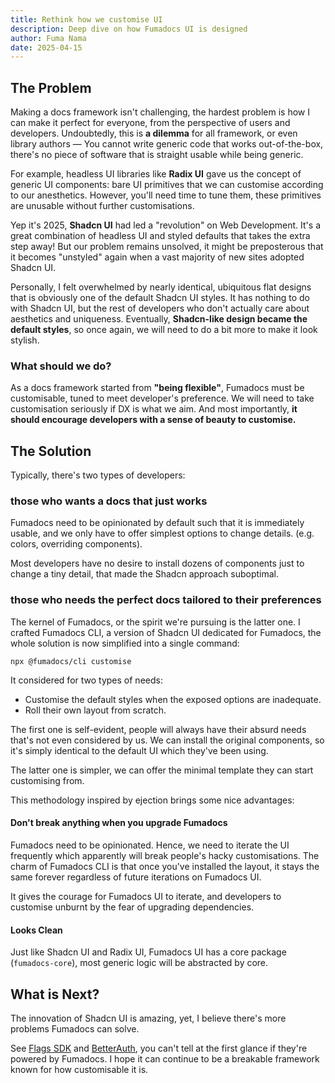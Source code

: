 ```yaml
---
title: Rethink how we customise UI
description: Deep dive on how Fumadocs UI is designed
author: Fuma Nama
date: 2025-04-15
---
```


## The Problem

Making a docs framework isn't challenging, the hardest problem is how I can make it perfect for everyone, from the perspective of users and developers.
Undoubtedly, this is **a dilemma** for all framework, or even library authors — You cannot write generic code that works out-of-the-box, there's no piece of software that is straight usable while being generic.

For example, headless UI libraries like **Radix UI** gave us the concept of generic UI components: bare UI primitives that we can customise according to our anesthetics.
However, you'll need time to tune them, these primitives are unusable without further customisations.

Yep it's 2025, **Shadcn UI** had led a "revolution" on Web Development. It's a great combination of headless UI and styled defaults that takes the extra step away!
But our problem remains unsolved, it might be preposterous that it becomes "unstyled" again when a vast majority of new sites adopted Shadcn UI.

Personally, I felt overwhelmed by nearly identical, ubiquitous flat designs that is obviously one of the default Shadcn UI styles. It has nothing to do with Shadcn UI, but the rest of developers who don't actually care about aesthetics and uniqueness.
Eventually, **Shadcn-like design became the default styles**, so once again, we will need to do a bit more to make it look stylish.

### What should we do?

As a docs framework started from **"being flexible"**, Fumadocs must be customisable, tuned to meet developer's preference.
We will need to take customisation seriously if DX is what we aim. And most importantly, **it should encourage developers with a sense of beauty to customise.**

## The Solution

Typically, there's two types of developers:

### those who wants a docs that just works

Fumadocs need to be opinionated by default such that it is immediately usable, and we only have to offer simplest options to change details. (e.g. colors, overriding components).

Most developers have no desire to install dozens of components just to change a tiny detail, that made the Shadcn approach suboptimal.

### those who needs the perfect docs tailored to their preferences

The kernel of Fumadocs, or the spirit we're pursuing is the latter one. I crafted Fumadocs CLI, a version of Shadcn UI dedicated for Fumadocs, the whole solution is now simplified into a single command:

```package-install
npx @fumadocs/cli customise
```

It considered for two types of needs:

- Customise the default styles when the exposed options are inadequate.
- Roll their own layout from scratch.

The first one is self-evident, people will always have their absurd needs that's not even considered by us.
We can install the original components, so it's simply identical to the default UI which they've been using.

The latter one is simpler, we can offer the minimal template they can start customising from.

This methodology inspired by ejection brings some nice advantages:

#### Don't break anything when you upgrade Fumadocs

Fumadocs need to be opinionated. Hence, we need to iterate the UI frequently which apparently will break people's hacky customisations.
The charm of Fumadocs CLI is that once you've installed the layout, it stays the same forever regardless of future iterations on Fumadocs UI.

It gives the courage for Fumadocs UI to iterate, and developers to customise unburnt by the fear of upgrading dependencies.

#### Looks Clean

Just like Shadcn UI and Radix UI, Fumadocs UI has a core package (`fumadocs-core`), most generic logic will be abstracted by core.

## What is Next?

The innovation of Shadcn UI is amazing, yet, I believe there's more problems Fumadocs can solve.

See [Flags SDK](https://flags-sdk.dev/frameworks/next) and [BetterAuth](https://www.better-auth.com/docs/introduction), you can't tell at the first glance if they're powered by Fumadocs.
I hope it can continue to be a breakable framework known for how customisable it is.